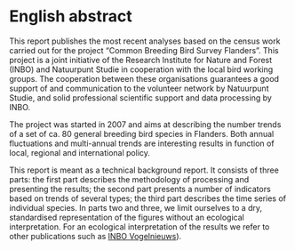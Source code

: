 \benglish <!-- spell-check: ignore -->

# English abstract {-}

This report publishes the most recent analyses based on the census work carried out for the project "Common Breeding Bird Survey Flanders".
This project is a joint initiative of the Research Institute for Nature and Forest (INBO) and Natuurpunt Studie in cooperation with the local bird working groups.
The cooperation between these organisations guarantees a good support of and communication to the volunteer network by Natuurpunt Studie, and solid professional scientific support and data processing by INBO.

The project was started in 2007 and aims at describing the number trends of a set of ca. 80 general breeding bird species in Flanders.
Both annual fluctuations and multi-annual trends are interesting results in function of local, regional and international policy.

This report is meant as a technical background report.
It consists of three parts:
the first part describes the methodology of processing and presenting the results;
the second part presents a number of indicators based on trends of several types;
the third part describes the time series of individual species.
In parts two and three, we limit ourselves to a dry, standardised representation of the figures without an ecological interpretation.
For an ecological interpretation of the results we refer to other publications such as [INBO Vogelnieuws](https://pureportal.inbo.be/portal/nl/publications/search.html?lastName=&search=&organisationName=&publicationYearsFrom=&organisations=&advanced=true&documents=%20&language=%20&publicationYearsTo=&type=%2Fdk%2Fatira%2Fpure%2Fresearchoutput%2Fresearchoutputtypes%2Fcontributiontojournal%2Finbovogelnieuws&uri=&logicalname=%2Fdk%2Fatira%2Fpure%2Fthematic&ordering=researchOutputOrderByPublicationYear&descending=true)).

\eenglish <!-- spell-check: ignore -->

\mainmatter <!-- spell-check: ignore -->
